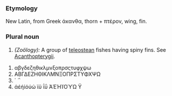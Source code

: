 ===Etymology===
New Latin, from Greek άκανθα, thorn + πτέρον, wing, fin.
===Plural noun===
#''(Zoölogy):'' A group of [[teleostean]] fishes having spiny fins. See [[Acanthopterygii]].

# αβγδεζηθικλμνξοπρσςτυφχψω
# ΑΒΓΔΕΖΗΘΙΚΛΜΝΞΟΠΡΣΤΥΦΧΨΩ
# ΄ ΅
# άέήίόύώ ϊϋ ΐΰ ΆΈΉΊΌΎΏ Ϋ